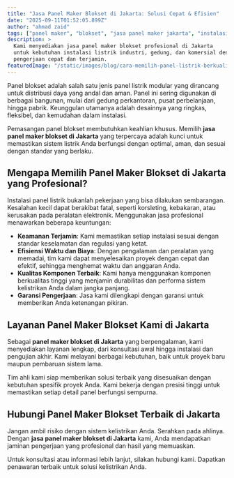 ```yaml
---
title: "Jasa Panel Maker Blokset di Jakarta: Solusi Cepat & Efisien"
date: "2025-09-11T01:52:05.899Z"
author: "ahmad zaid"
tags: ["panel maker", "blokset", "jasa panel maker jakarta", "instalasi"]
description: >
  Kami menyediakan jasa panel maker blokset profesional di Jakarta
  untuk kebutuhan instalasi listrik industri, gedung, dan komersial dengan
  pengerjaan cepat dan terjamin.
featuredImage: "/static/images/blog/cara-memilih-panel-listrik-berkualitas-untuk-rumah-dan-industri-2.webp"
---
```


Panel blokset adalah salah satu jenis panel listrik modular yang dirancang untuk distribusi daya yang andal dan aman. Panel ini sering digunakan di berbagai bangunan, mulai dari gedung perkantoran, pusat perbelanjaan, hingga pabrik. Keunggulan utamanya adalah desainnya yang ringkas, fleksibel, dan kemudahan dalam instalasi.

Pemasangan panel blokset membutuhkan keahlian khusus. Memilih **jasa panel maker blokset di Jakarta** yang terpercaya adalah kunci untuk memastikan sistem listrik Anda berfungsi dengan optimal, aman, dan sesuai dengan standar yang berlaku.

## Mengapa Memilih Panel Maker Blokset di Jakarta yang Profesional?

Instalasi panel listrik bukanlah pekerjaan yang bisa dilakukan sembarangan. Kesalahan kecil dapat berakibat fatal, seperti korsleting, kebakaran, atau kerusakan pada peralatan elektronik. Menggunakan jasa profesional menawarkan beberapa keuntungan:

* **Keamanan Terjamin**: Kami memastikan setiap instalasi sesuai dengan standar keselamatan dan regulasi yang ketat.
* **Efisiensi Waktu dan Biaya**: Dengan pengalaman dan peralatan yang memadai, tim kami dapat menyelesaikan proyek dengan cepat dan efektif, sehingga menghemat waktu dan anggaran Anda.
* **Kualitas Komponen Terbaik**: Kami hanya menggunakan komponen berkualitas tinggi yang menjamin durabilitas dan performa sistem kelistrikan Anda dalam jangka panjang.
* **Garansi Pengerjaan**: Jasa kami dilengkapi dengan garansi untuk memberikan Anda ketenangan pikiran.

## Layanan Panel Maker Blokset Kami di Jakarta

Sebagai **panel maker blokset di Jakarta** yang berpengalaman, kami menyediakan layanan lengkap, dari konsultasi awal hingga instalasi dan pengujian akhir. Kami melayani berbagai kebutuhan, baik untuk proyek baru maupun pembaruan sistem lama.

Tim ahli kami siap memberikan solusi terbaik yang disesuaikan dengan kebutuhan spesifik proyek Anda. Kami bekerja dengan presisi tinggi untuk memastikan setiap detail panel berfungsi sempurna.

## Hubungi Panel Maker Blokset Terbaik di Jakarta

Jangan ambil risiko dengan sistem kelistrikan Anda. Serahkan pada ahlinya. Dengan **jasa panel maker blokset di Jakarta** kami, Anda mendapatkan jaminan pengerjaan yang profesional dan hasil yang memuaskan.

Untuk konsultasi atau informasi lebih lanjut, silakan hubungi kami. Dapatkan penawaran terbaik untuk solusi kelistrikan Anda.
